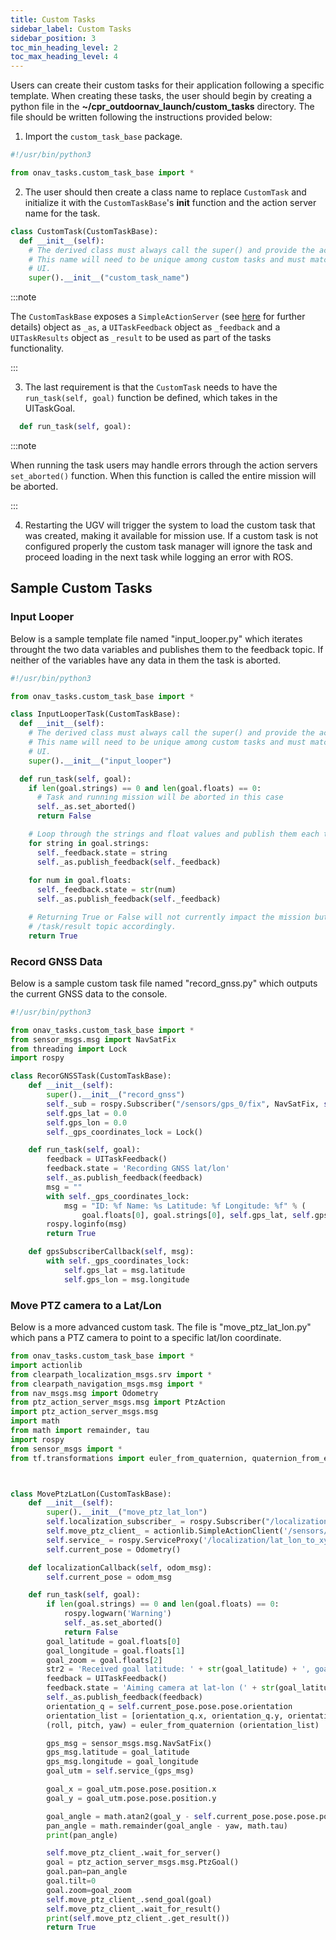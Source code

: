 ---
title: Custom Tasks
sidebar_label: Custom Tasks
sidebar_position: 3
toc_min_heading_level: 2
toc_max_heading_level: 4
---

Users can create their custom tasks for their application following a specific template. When creating these tasks, the user should begin by creating a python file in the **~/cpr_outdoornav_launch/custom_tasks** directory. The file should be written following
the instructions provided below:

1. Import the `custom_task_base` package.

```python
#!/usr/bin/python3

from onav_tasks.custom_task_base import *
```

2. The user should then create a class name to replace `CustomTask` and initialize it with the
`CustomTaskBase`'s __init__ function and the action server name for the task.

```python
class CustomTask(CustomTaskBase):
  def __init__(self):
    # The derived class must always call the super() and provide the action server name.
    # This name will need to be unique among custom tasks and must match what is in the 
    # UI. 
    super().__init__("custom_task_name")
```

:::note

The `CustomTaskBase` exposes a `SimpleActionServer` (see <a href="http://wiki.ros.org/actionlib_tutorials/Tutorials/Writing%20a%20Simple%20Action%20Server%20using%20the%20Execute%20Callback%20%28Python%29">here</a> 
for further details) object as `_as`, a `UITaskFeedback` object as `_feedback` and a `UITaskResults` object as `_result` to be used as part of 
the tasks functionality.

:::

3. The last requirement is that the `CustomTask` needs to have the `run_task(self, goal)` function be defined,
which takes in the UITaskGoal.

```python
  def run_task(self, goal):
```

:::note

When running the task users may handle errors through the action servers `set_aborted()` function.  When this function is called the entire mission 
will be aborted.

:::

4. Restarting the UGV will trigger the system to load the custom task that was created, making it available for mission use.
If a custom task is not configured properly the custom task manager will ignore the task and proceed loading in the next task while logging an error with ROS. 


## Sample Custom Tasks

### Input Looper

Below is a sample template file named "input_looper.py" which iterates throught the two data variables and publishes them to the feedback 
topic. If neither of the variables have any data in them the task is aborted.

```python
#!/usr/bin/python3

from onav_tasks.custom_task_base import *

class InputLooperTask(CustomTaskBase):
  def __init__(self):
    # The derived class must always call the super() and provide the action server name.
    # This name will need to be unique among custom tasks and must match what is in the 
    # UI. 
    super().__init__("input_looper")

  def run_task(self, goal):
    if len(goal.strings) == 0 and len(goal.floats) == 0:
      # Task and running mission will be aborted in this case
      self._as.set_aborted()
      return False

    # Loop through the strings and float values and publish them each to the /input_looper/feedback topic
    for string in goal.strings:
      self._feedback.state = string      
      self._as.publish_feedback(self._feedback)
      
    for num in goal.floats:
      self._feedback.state = str(num)
      self._as.publish_feedback(self._feedback)

    # Returning True or False will not currently impact the mission but will write the current state to the 
    # /task/result topic accordingly.  
    return True
```

### Record GNSS Data

Below is a sample custom task file named "record_gnss.py" which outputs the current GNSS data to the console.

```python
#!/usr/bin/python3

from onav_tasks.custom_task_base import *
from sensor_msgs.msg import NavSatFix
from threading import Lock
import rospy

class RecorGNSSTask(CustomTaskBase):
    def __init__(self):
        super().__init__("record_gnss")
        self._sub = rospy.Subscriber("/sensors/gps_0/fix", NavSatFix, self.gpsSubscriberCallback)
        self.gps_lat = 0.0
        self.gps_lon = 0.0
        self._gps_coordinates_lock = Lock()

    def run_task(self, goal):
        feedback = UITaskFeedback()
        feedback.state = 'Recording GNSS lat/lon'
        self._as.publish_feedback(feedback)
        msg = ""
        with self._gps_coordinates_lock:
            msg = "ID: %f Name: %s Latitude: %f Longitude: %f" % (
                goal.floats[0], goal.strings[0], self.gps_lat, self.gps_lon)
        rospy.loginfo(msg)
        return True

    def gpsSubscriberCallback(self, msg):
        with self._gps_coordinates_lock:
            self.gps_lat = msg.latitude
            self.gps_lon = msg.longitude
```


### Move PTZ camera to a Lat/Lon

Below is a more advanced custom task. The file is "move_ptz_lat_lon.py" which pans a PTZ camera to point to a specific lat/lon coordinate.

```python
from onav_tasks.custom_task_base import *
import actionlib
from clearpath_localization_msgs.srv import *
from clearpath_navigation_msgs.msg import *
from nav_msgs.msg import Odometry
from ptz_action_server_msgs.msg import PtzAction
import ptz_action_server_msgs.msg
import math
from math import remainder, tau
import rospy
from sensor_msgs import *
from tf.transformations import euler_from_quaternion, quaternion_from_euler



class MovePtzLatLon(CustomTaskBase):
    def __init__(self):
        super().__init__("move_ptz_lat_lon")
        self.localization_subscriber_ = rospy.Subscriber("/localization/odom", Odometry, self.localizationCallback)
        self.move_ptz_client_ = actionlib.SimpleActionClient('/sensors/camera_0/move_ptz', PtzAction)
        self.service_ = rospy.ServiceProxy('/localization/lat_lon_to_xy', ConvertLatLonToCartesian)
        self.current_pose = Odometry()

    def localizationCallback(self, odom_msg):
        self.current_pose = odom_msg

    def run_task(self, goal):
        if len(goal.strings) == 0 and len(goal.floats) == 0:
            rospy.logwarn('Warning')
            self._as.set_aborted()
            return False
        goal_latitude = goal.floats[0]
        goal_longitude = goal.floats[1]
        goal_zoom = goal.floats[2]
        str2 = 'Received goal latitude: ' + str(goal_latitude) + ', goal longitude: ' + str(goal_longitude) + ', zoom: ' + str(goal_zoom)
        feedback = UITaskFeedback()
        feedback.state = 'Aiming camera at lat-lon (' + str(goal_latitude) + ', ' + str(goal_longitude)+')'
        self._as.publish_feedback(feedback)
        orientation_q = self.current_pose.pose.pose.orientation
        orientation_list = [orientation_q.x, orientation_q.y, orientation_q.z, orientation_q.w]
        (roll, pitch, yaw) = euler_from_quaternion (orientation_list)

        gps_msg = sensor_msgs.msg.NavSatFix()
        gps_msg.latitude = goal_latitude
        gps_msg.longitude = goal_longitude
        goal_utm = self.service_(gps_msg)

        goal_x = goal_utm.pose.pose.position.x
        goal_y = goal_utm.pose.pose.position.y

        goal_angle = math.atan2(goal_y - self.current_pose.pose.pose.position.y, goal_x - self.current_pose.pose.pose.position.x)
        pan_angle = math.remainder(goal_angle - yaw, math.tau)
        print(pan_angle)

        self.move_ptz_client_.wait_for_server()
        goal = ptz_action_server_msgs.msg.PtzGoal()
        goal.pan=pan_angle
        goal.tilt=0
        goal.zoom=goal_zoom
        self.move_ptz_client_.send_goal(goal)
        self.move_ptz_client_.wait_for_result()
        print(self.move_ptz_client_.get_result())
        return True
```
